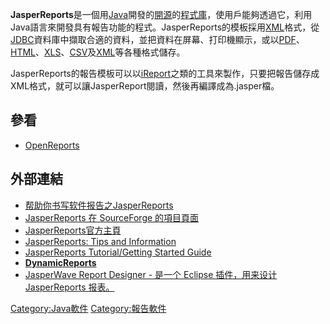 '''JasperReports'''是一個用[[Java|Java]]開發的[[開源軟件|開源]]的[[程式庫|程式庫]]，使用戶能夠透過它，利用Java語言來開發具有報告功能的程式。JasperReports的模板採用[[XML|XML]]格式，從[[JDBC|JDBC]]資料庫中擷取合適的資料，並把資料在屏幕、打印機顯示，或以[[PDF|PDF]]、[[HTML|HTML]]、[[Microsoft_Excel|XLS]]、[[CSV|CSV]]及[[XML|XML]]等各種格式儲存。

JasperReports的報告模板可以以[[iReport|iReport]]之類的工具來製作，只要把報告儲存成XML格式，就可以讓JasperReport閱讀，然後再編譯成為.jasper檔。

== 參看 ==
* [[OpenReports|OpenReports]]

== 外部連結 ==
*[https://archive.is/20060707202908/http://share.ccw.com.cn/show.jsp?digestID=180 帮助你书写软件报告之JasperReports]
*[http://sourceforge.net/projects/jasperreports/ JasperReports 在 SourceForge 的項目頁面] {{Wayback|url=http://sourceforge.net/projects/jasperreports/ |date=20210205203239 }} {{en}}
*[http://jasperreports.sourceforge.net/ JasperReports官方主頁] {{Wayback|url=http://jasperreports.sourceforge.net/ |date=20210127160439 }} {{en}}
*[https://web.archive.org/web/20060720165442/http://www.brianburridge.com/tag/jasper-reports/ JasperReports: Tips and Information] {{en}}
*[https://web.archive.org/web/20060721094118/http://ensode.net/jasperreports_intro.html JasperReports Tutorial/Getting Started Guide] {{en}}
*[http://dynamicreports.sourceforge.net/ '''DynamicReports''']{{Wayback|url=http://dynamicreports.sourceforge.net/ |date=20100923182246 }} {{en}}
*[https://web.archive.org/web/20180210145042/http://jasperwave.com/ JasperWave Report Designer - 是一个 Eclipse 插件，用来设计 JasperReports 报表。]
{{compu-stub}}

[[Category:Java軟件|Category:Java軟件]]
[[Category:報告軟件|Category:報告軟件]]